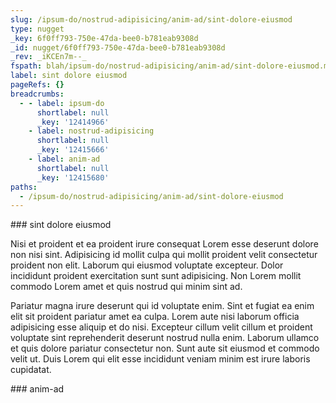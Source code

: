 ```yaml
---
slug: /ipsum-do/nostrud-adipisicing/anim-ad/sint-dolore-eiusmod
type: nugget
_key: 6f0ff793-750e-47da-bee0-b781eab9308d
_id: nugget/6f0ff793-750e-47da-bee0-b781eab9308d
_rev: _iKCEn7m--_
fspath: blah/ipsum-do/nostrud-adipisicing/anim-ad/sint-dolore-eiusmod.md
label: sint dolore eiusmod
pageRefs: {}
breadcrumbs:
  - - label: ipsum-do
      shortlabel: null
      _key: '12414966'
    - label: nostrud-adipisicing
      shortlabel: null
      _key: '12415666'
    - label: anim-ad
      shortlabel: null
      _key: '12415680'
paths:
  - /ipsum-do/nostrud-adipisicing/anim-ad/sint-dolore-eiusmod
---
```


<NuggetArea>
<Nugget slug="/ipsum-do/nostrud-adipisicing/anim-ad/sint-dolore-eiusmod" type="nugget" _key="6f0ff793-750e-47da-bee0-b781eab9308d" _id="nugget/6f0ff793-750e-47da-bee0-b781eab9308d" _rev="_iKCEn7m--_" fspath="blah/ipsum-do/nostrud-adipisicing/anim-ad/sint-dolore-eiusmod.md" label="sint dolore eiusmod" paths="/ipsum-do/nostrud-adipisicing/anim-ad/sint-dolore-eiusmod">
<NuggetBody>
### sint dolore eiusmod

Nisi et proident et ea proident irure consequat Lorem esse deserunt dolore non nisi sint. Adipisicing id mollit culpa qui mollit proident velit consectetur proident non elit. Laborum qui eiusmod voluptate excepteur. Dolor incididunt proident exercitation sunt sunt adipisicing. Non Lorem mollit commodo Lorem amet et quis nostrud qui minim sint ad.

Pariatur magna irure deserunt qui id voluptate enim. Sint et fugiat ea enim elit sit proident pariatur amet ea culpa. Lorem aute nisi laborum officia adipisicing esse aliquip et do nisi. Excepteur cillum velit cillum et proident voluptate sint reprehenderit deserunt nostrud nulla enim. Laborum ullamco et quis dolore pariatur consectetur non. Sunt aute sit eiusmod et commodo velit ut. Duis Lorem qui elit esse incididunt veniam minim est irure laboris cupidatat.

</NuggetBody>
<Breadcrumbs>
<Crumbs>
<Crumb _key="12414966" label="ipsum-do" /><Crumb _key="12415666" label="nostrud-adipisicing" /><Crumb _key="12415680" label="anim-ad" />
</Crumbs>
</Breadcrumbs>
</Nugget>

<NuggetsInbound>
</NuggetsInbound>
<NuggetsOutbound>
</NuggetsOutbound>
</NuggetArea>
<PassagesInbound>
<Passage direction="inbound" type="passage" _key="12415680" _id="passage/12415680" _rev="_iKCEn7i--_" label="anim-ad" passage="anim-ad" fspath="blah/ipsum-do/nostrud-adipisicing/anim-ad" paths="/ipsum-do/nostrud-adipisicing/anim-ad" slug="/ipsum-do/nostrud-adipisicing/anim-ad">
<NuggetBody>
### anim-ad

</NuggetBody>
<Breadcrumbs>
<Crumbs>
<Crumb _key="12414966" label="ipsum-do" /><Crumb _key="12415666" label="nostrud-adipisicing" />
</Crumbs>
</Breadcrumbs>
</Passage>

</PassagesInbound>
<PassagesOutbound>
</PassagesOutbound>